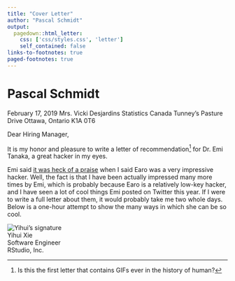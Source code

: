 ```yaml
---
title: "Cover Letter"
author: "Pascal Schmidt"
output:
  pagedown::html_letter:
    css: ['css/styles.css', 'letter']
    self_contained: false
links-to-footnotes: true
paged-footnotes: true
---
```

# Pascal Schmidt 

February 17, 2019\n
Mrs. Vicki Desjardins\n
Statistics Canada\n
100 Tunney's Pasture Drive\n
Ottawa, Ontario\n
K1A 0T6\n

Dear Hiring Manager,

It is my honor and pleasure to write a letter of recommendation^[Is this the first letter that contains GIFs ever in the history of human?] for Dr. Emi Tanaka, a great hacker in my eyes.

Emi said [it was heck of a praise](https://twitter.com/statsgen/status/1023118510745038848) when I said Earo was a very impressive hacker. Well, the fact is that I have been actually impressed many more times by Emi, which is probably because Earo is a relatively low-key hacker, and I have seen a lot of cool things Emi posted on Twitter this year. If I were to write a full letter about them, it would probably take me two whole days. Below is a one-hour attempt to show the many ways in which she can be so cool.

![Yihui's signature](https://user-images.githubusercontent.com/163582/47831497-c6656c00-dd5e-11e8-87b3-1f03fa97baa0.png)  
Yihui Xie  
Software Engineer  
RStudio, Inc.

<script src="https://yihui.name/js/center-img.js"></script>
